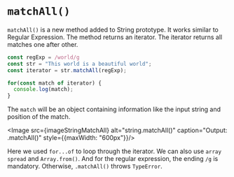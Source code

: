 
<Layout>
<SEO title="String .matchAll() in JavaScript" />
<JSLayout>

# `matchAll()`

`matchAll()` is a new method added to String prototype. It works similar to Regular Expression. The method returns an iterator. The iterator returns all matches one after other.

```javascript
const regExp = /world/g
const str = "This world is a beautiful world";
const iterator = str.matchAll(regExp);

for(const match of iterator) {
  console.log(match);
}
```

The `match` will be an object containing information like the input string and position of the match.

<Image src={imageStringMatchAll} alt="string.matchAll()" caption="Output: .matchAll()" style={{maxWidth: "600px"}}/>

Here we used `for...of` to loop through the iterator. We can also use `array spread` and `Array.from()`. And for the regular expression, the ending `/g` is mandatory. Otherwise, `.matchAll()` throws `TypeError`.

</JSLayout>
</Layout>
